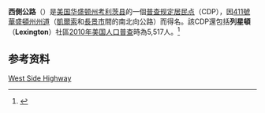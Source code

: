 {{noteTA
|G1=USState
}}

{{Infobox settlement
|name                     = 西側公路
|official_name            = West Side Highway, Washington
|native_name              = West Side Highway{{en}}
|settlement_type          = [[普查规定居民点|CDP]]
|nickname                 = 
|motto                    = 

<!-- 圖片 -->
|image_skyline            = 
|imagesize                = 
|image_caption            = 
|image_flag               = 
|image_seal               = 

<!-- 地圖 -->
|image_map = Cowlitz_County_Washington_Incorporated_and_Unincorporated_areas_West_Side_Highway_Highlighted.svg
|mapsize                  = 250px
|map_caption              = 西側公路位置圖
|image_map1               = 
|mapsize1                 = 
|map_caption1             = 

<!-- 行政區 -->
|subdivision_type         = [[國家|國家]]
|subdivision_name         = {{USA}}
|subdivision_type1        = [[美国州份|州]]
|subdivision_name1        = [[華盛頓州|華盛頓州]]
|subdivision_type2        = [[华盛顿州行政区划|郡]]
|subdivision_name2        = [[考利茨县_(华盛顿州)|考利茨郡]]

<!-- 政府 -->
|government_footnotes     = 
|government_type          = 
|leader_title             = 
|leader_name              = 
|leader_title1            = 
|leader_name1             = 
|established_title        = 
|established_date         = 

<!-- 地區 -->
|unit_pref  =  
|area_footnotes           = 
|area_magnitude           = 
|area_total_km2           = 6.9
|area_land_km2            = 6.5
|area_water_km2           = 0.4
|area_total_sq_mi         = 2.7
|area_land_sq_mi          = 2.5
|area_water_sq_mi         = 0.2

<!-- 人口 -->
|population_as_of         = [[2010年美国人口普查|2010年]]
|population_footnotes     = 
|population_total         = 5517
|population_density_km2   = 848.8
|population_density_sq_mi = 2206.8

<!-- 基本資料 -->
|timezone                 = [[太平洋時區|PST]]
|utc_offset               = -8
|timezone_DST             = PDT
|utc_offset_DST           = -7
|elevation_footnotes      =
|elevation_m              =
|elevation_ft             =
|coordinates_display      = inline,title
|coordinates_type         = region:US_type:city
|latd = 46 |latm = 11 |lats = 9 |latNS = N
|longd = 122 |longm = 54 |longs = 56 |longEW = W

<!-- 其它 -->
|postal_code_type         = 
|postal_code              = 
|area_code                = 
|blank_name               = [[聯邦資訊處理標準|FIPS代碼]]
|blank_info               = 53-77745{{GR|2}}
|blank1_name              = 
|blank1_info              = 
|website                  = 
|footnotes                = 
}}
'''西側公路'''（{{lang-en|'''West Side Highway'''}}）是[[美国|美国]][[华盛顿州|华盛顿州]][[考利茨县_(华盛顿州)|考利茨县]]的一個[[普查规定居民点|普查规定居民点]]（CDP），因[[411號華盛頓州州道|411號華盛頓州州道]]（[[凱爾索_(華盛頓州)|凱爾索]]和[[長景市_(華盛頓州)|長景市]]間的南北向公路）而得名。該CDP還包括'''列星頓'''（'''Lexington'''）社區[[2010年美国人口普查|2010年美国人口普查]]時為5,517人。<ref name=2010Census>{{cite web| url=http://2010.census.gov/2010census/popmap/| title=2010 Census Interactive Population Search| publisher=U.S. Census Bureau| author=| date=31 December 2011| accessdate=3 July 2011| deadurl=yes| archiveurl=https://web.archive.org/web/20131013222920/http://2010.census.gov/2010census/popmap/| archivedate=2013年10月13日}}</ref>

== 参考资料 ==
{{reflist}}

{{Cowlitz County, Washington}}

[[category:华盛顿州普查规定居民点|West Side Highway]]